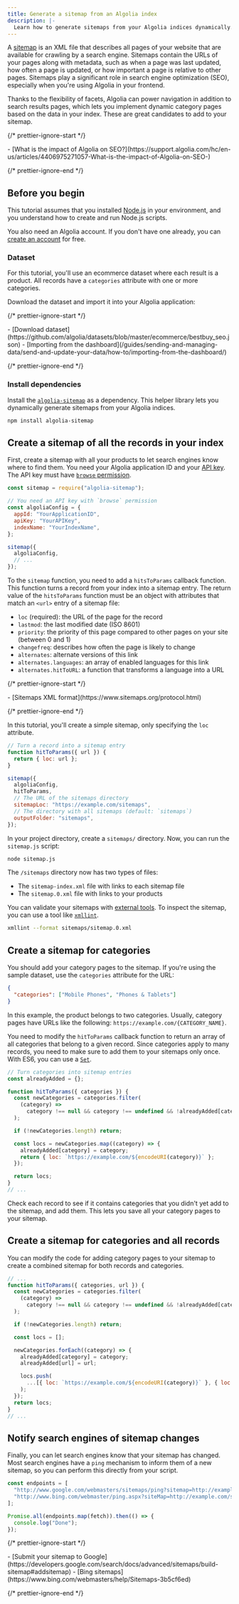 ```yaml
---
title: Generate a sitemap from an Algolia index
description: |-
  Learn how to generate sitemaps from your Algolia indices dynamically.
---
```


A [sitemap](https://www.sitemaps.org/index.html) is an XML file that describes all pages of your website that are available for crawling by a search engine.
Sitemaps contain the URLs of your pages along with metadata,
such as when a page was last updated,
how often a page is updated,
or how important a page is relative to other pages.
Sitemaps play a significant role in search engine optimization (SEO),
especially when you're using Algolia in your frontend.

Thanks to the flexibility of facets, Algolia can power navigation in addition to search results pages,
which lets you implement dynamic category pages based on the data in your index.
These are great candidates to add to your sitemap.

{/* prettier-ignore-start */}

<Info>
  - [What is the impact of Algolia on SEO?](https://support.algolia.com/hc/en-us/articles/4406975271057-What-is-the-impact-of-Algolia-on-SEO-)
</Info>

{/* prettier-ignore-end */}

## Before you begin

This tutorial assumes that you installed [Node.js](https://nodejs.org/en/) in your environment,
and you understand how to create and run Node.js scripts.

You also need an Algolia account. If you don't have one already,
you can [create an account](https://dashboard.algolia.com/users/sign_up) for free.

### Dataset

For this tutorial, you'll use an ecommerce dataset where each result is a product.
All records have a `categories` attribute with one or more categories.

Download the dataset and import it into your Algolia application:

{/* prettier-ignore-start */}

<Info>
  - [Download dataset](https://github.com/algolia/datasets/blob/master/ecommerce/bestbuy_seo.json)
  - [Importing from the dashboard](/guides/sending-and-managing-data/send-and-update-your-data/how-to/importing-from-the-dashboard/)
</Info>

{/* prettier-ignore-end */}

### Install dependencies

Install the [`algolia-sitemap`](https://github.com/algolia/algolia-sitemap) as a dependency.
This helper library lets you dynamically generate sitemaps from your Algolia indices.

```sh sh
npm install algolia-sitemap
```

## Create a sitemap of all the records in your index

First, create a sitemap with all your products to let search engines know where to find them.
You need your Algolia application ID and your [API key](https://dashboard.algolia.com/account/api-keys/).
The API key must have [`browse` permission](/guides/security/api-keys/#access-control-list-acl).

```js sitemap.js
const sitemap = require("algolia-sitemap");

// You need an API key with `browse` permission
const algoliaConfig = {
  appId: "YourApplicationID",
  apiKey: "YourAPIKey",
  indexName: "YourIndexName",
};

sitemap({
  algoliaConfig,
  // ...
});
```

To the `sitemap` function, you need to add a `hitsToParams` callback function.
This function turns a record from your index into a sitemap entry.
The return value of the `hitsToParams` function must be an object with attributes
that match an `<url>` entry of a sitemap file:

- `loc` (required): the URL of the page for the record
- `lastmod`: the last modified date (ISO 8601)
- `priority`: the priority of this page compared to other pages on your site (between 0 and 1)
- `changefreq`: describes how often the page is likely to change
- `alternates`: alternate versions of this link
- `alternates.languages`: an array of enabled languages for this link
- `alternates.hitToURL`: a function that transforms a language into a URL

{/* prettier-ignore-start */}

<Info>
  - [Sitemaps XML format](https://www.sitemaps.org/protocol.html)
</Info>

{/* prettier-ignore-end */}

In this tutorial, you'll create a simple sitemap, only specifying the `loc` attribute.

```js sitemap.js
// Turn a record into a sitemap entry
function hitToParams({ url }) {
  return { loc: url };
}

sitemap({
  algoliaConfig,
  hitToParams,
  // The URL of the sitemaps directory
  sitemapLoc: "https://example.com/sitemaps",
  // The directory with all sitemaps (default: `sitemaps`)
  outputFolder: "sitemaps",
});
```

In your project directory, create a `sitemaps/` directory.
Now, you can run the `sitemap.js` script:

```sh sh
node sitemap.js
```

The `/sitemaps` directory now has two types of files:

- The `sitemap-index.xml` file with links to each sitemap file
- The `sitemap.0.xml` file with links to your products

You can validate your sitemaps with [external tools](https://www.xml-sitemaps.com/validate-xml-sitemap.html).
To inspect the sitemap, you can use a tool like [`xmllint`](https://xmllint.com/).

```sh sh
xmllint --format sitemaps/sitemap.0.xml
```

## Create a sitemap for categories

You should add your category pages to the sitemap.
If you're using the sample dataset, use the `categories` attribute for the URL:

```json json
{
  "categories": ["Mobile Phones", "Phones & Tablets"]
}
```

In this example, the product belongs to two categories.
Usually, category pages have URLs like the following: `https://example.com/{CATEGORY_NAME}`.

You need to modify the `hitToParams` callback function to return an array of all categories that belong to a given record.
Since categories apply to many records, you need to make sure to add them to your sitemaps only once.
With ES6, you can use a [`Set`](https://developer.mozilla.org/en-US/docs/Web/JavaScript/Reference/Global_Objects/Set).

```js sitemap.js
// Turn categories into sitemap entries
const alreadyAdded = {};

function hitToParams({ categories }) {
  const newCategories = categories.filter(
    (category) =>
      category !== null && category !== undefined && !alreadyAdded[category],
  );

  if (!newCategories.length) return;

  const locs = newCategories.map((category) => {
    alreadyAdded[category] = category;
    return { loc: `https://example.com/${encodeURI(category)}` };
  });

  return locs;
}
// ...
```

Check each record to see if it contains categories that you didn't yet add to the sitemap, and add them.
This lets you save all your category pages to your sitemap.

## Create a sitemap for categories and all records

You can modify the code for adding category pages to your sitemap to create a combined sitemap for both records and categories.

```js sitemap.js
// ...
function hitToParams({ categories, url }) {
  const newCategories = categories.filter(
    (category) =>
      category !== null && category !== undefined && !alreadyAdded[category],
  );

  if (!newCategories.length) return;

  const locs = [];

  newCategories.forEach((category) => {
    alreadyAdded[category] = category;
    alreadyAdded[url] = url;

    locs.push(
      ...[{ loc: `https://example.com/${encodeURI(category)}` }, { loc: url }],
    );
  });
  return locs;
}
// ...
```

## Notify search engines of sitemap changes

Finally, you can let search engines know that your sitemap has changed.
Most search engines have a `ping` mechanism to inform them of a new sitemap,
so you can perform this directly from your script.

```js js
const endpoints = [
  "http://www.google.com/webmasters/sitemaps/ping?sitemap=http://example.com/sitemap.xml",
  "http://www.bing.com/webmaster/ping.aspx?siteMap=http://example.com/sitemap.xml",
];

Promise.all(endpoints.map(fetch)).then(() => {
  console.log("Done");
});
```

{/* prettier-ignore-start */}

<Info>
  - [Submit your sitemap to Google](https://developers.google.com/search/docs/advanced/sitemaps/build-sitemap#addsitemap)
  - [Bing sitemaps](https://www.bing.com/webmasters/help/Sitemaps-3b5cf6ed)
</Info>

{/* prettier-ignore-end */}
